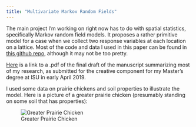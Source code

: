 ```yaml
---
title: "Multivariate Markov Random Fields"
---
```


The main project I'm working on right now has to do with spatial statistics, specifically Markov random field models. It proposes a rather primitive model for a case when we collect two response variables at each location on a lattice. Most of the code and data I used in this paper can be found in [this github repo](https://github.com/stharms/bivariatemixedMRF), although it may not be too pretty.

[Here](https://github.com/stharms/bivariatemixedMRF/blob/master/nextdraft.pdf) is a link to a .pdf of the final draft of the manuscript summarizing most of my research, as submitted for the creative component for my Master's degree at ISU in early April 2019.

I used some data on prairie chickens and soil properties to illustrate the model. Here is a picture of a greater prairie chicken (presumably standing on some soil that has properties):

![Greater Prairie Chicken](DSC_8467.jpg)

